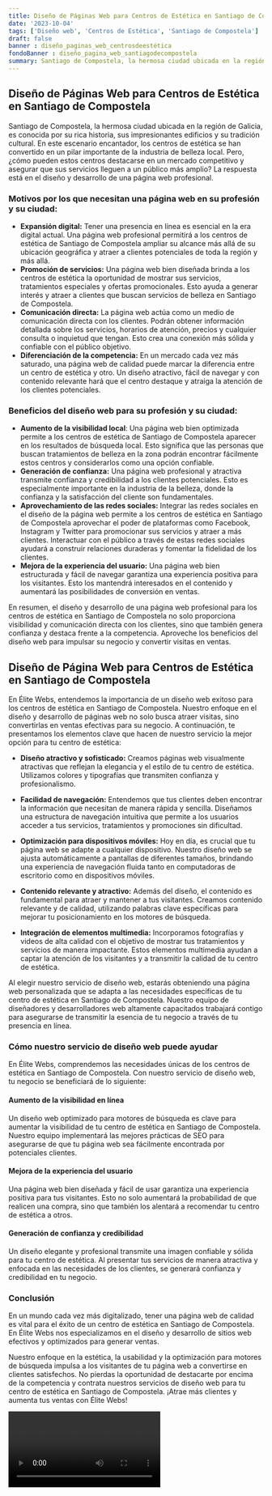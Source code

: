 ```yaml
---
title: Diseño de Páginas Web para Centros de Estética en Santiago de Compostela
date: '2023-10-04'
tags: ['Diseño web', 'Centros de Estética', 'Santiago de Compostela']
draft: false
banner : diseño_paginas_web_centrosdeestética
fondoBanner : diseño_pagina_web_santiagodecompostela
summary: Santiago de Compostela, la hermosa ciudad ubicada en la región de Galicia, es conocida por su rica historia, sus impresionantes edificios y su tradición cultural. En este escenario encantador, los centros de estética se han convertido en un pilar importante de la industria de belleza local. Pero, ¿cómo pueden estos centros destacarse en un mercado competitivo y asegurar que sus servicios lleguen a un público más amplio? La respuesta está en el diseño y desarrollo de una página web profesional.
---
```


## Diseño de Páginas Web para Centros de Estética en Santiago de Compostela

Santiago de Compostela, la hermosa ciudad ubicada en la región de Galicia, es conocida por su rica historia, sus impresionantes edificios y su tradición cultural. En este escenario encantador, los centros de estética se han convertido en un pilar importante de la industria de belleza local. Pero, ¿cómo pueden estos centros destacarse en un mercado competitivo y asegurar que sus servicios lleguen a un público más amplio? La respuesta está en el diseño y desarrollo de una página web profesional.

### Motivos por los que necesitan una página web en su profesión y su ciudad:

- **Expansión digital:** Tener una presencia en línea es esencial en la era digital actual. Una página web profesional permitirá a los centros de estética de Santiago de Compostela ampliar su alcance más allá de su ubicación geográfica y atraer a clientes potenciales de toda la región y más allá.
- **Promoción de servicios:** Una página web bien diseñada brinda a los centros de estética la oportunidad de mostrar sus servicios, tratamientos especiales y ofertas promocionales. Esto ayuda a generar interés y atraer a clientes que buscan servicios de belleza en Santiago de Compostela.
- **Comunicación directa:** La página web actúa como un medio de comunicación directa con los clientes. Podrán obtener información detallada sobre los servicios, horarios de atención, precios y cualquier consulta o inquietud que tengan. Esto crea una conexión más sólida y confiable con el público objetivo.
- **Diferenciación de la competencia:** En un mercado cada vez más saturado, una página web de calidad puede marcar la diferencia entre un centro de estética y otro. Un diseño atractivo, fácil de navegar y con contenido relevante hará que el centro destaque y atraiga la atención de los clientes potenciales.

### Beneficios del diseño web para su profesión y su ciudad:

- **Aumento de la visibilidad local**: Una página web bien optimizada permite a los centros de estética de Santiago de Compostela aparecer en los resultados de búsqueda local. Esto significa que las personas que buscan tratamientos de belleza en la zona podrán encontrar fácilmente estos centros y considerarlos como una opción confiable.
- **Generación de confianza:** Una página web profesional y atractiva transmite confianza y credibilidad a los clientes potenciales. Esto es especialmente importante en la industria de la belleza, donde la confianza y la satisfacción del cliente son fundamentales.
- **Aprovechamiento de las redes sociales:** Integrar las redes sociales en el diseño de la página web permite a los centros de estética en Santiago de Compostela aprovechar el poder de plataformas como Facebook, Instagram y Twitter para promocionar sus servicios y atraer a más clientes. Interactuar con el público a través de estas redes sociales ayudará a construir relaciones duraderas y fomentar la fidelidad de los clientes.
- **Mejora de la experiencia del usuario:** Una página web bien estructurada y fácil de navegar garantiza una experiencia positiva para los visitantes. Esto los mantendrá interesados en el contenido y aumentará las posibilidades de conversión en ventas.

En resumen, el diseño y desarrollo de una página web profesional para los centros de estética en Santiago de Compostela no solo proporciona visibilidad y comunicación directa con los clientes, sino que también genera confianza y destaca frente a la competencia. Aproveche los beneficios del diseño web para impulsar su negocio y convertir visitas en ventas.

<GifSeo />

<Cta />

## Diseño de Página Web para Centros de Estética en Santiago de Compostela

En Élite Webs, entendemos la importancia de un diseño web exitoso para los centros de estética en Santiago de Compostela. Nuestro enfoque en el diseño y desarrollo de páginas web no solo busca atraer visitas, sino convertirlas en ventas efectivas para su negocio. A continuación, te presentamos los elementos clave que hacen de nuestro servicio la mejor opción para tu centro de estética:

- **Diseño atractivo y sofisticado:** Creamos páginas web visualmente atractivas que reflejan la elegancia y el estilo de tu centro de estética. Utilizamos colores y tipografías que transmiten confianza y profesionalismo.

- **Facilidad de navegación:** Entendemos que tus clientes deben encontrar la información que necesitan de manera rápida y sencilla. Diseñamos una estructura de navegación intuitiva que permite a los usuarios acceder a tus servicios, tratamientos y promociones sin dificultad.

- **Optimización para dispositivos móviles:** Hoy en día, es crucial que tu página web se adapte a cualquier dispositivo. Nuestro diseño web se ajusta automáticamente a pantallas de diferentes tamaños, brindando una experiencia de navegación fluida tanto en computadoras de escritorio como en dispositivos móviles.

- **Contenido relevante y atractivo:** Además del diseño, el contenido es fundamental para atraer y mantener a tus visitantes. Creamos contenido relevante y de calidad, utilizando palabras clave específicas para mejorar tu posicionamiento en los motores de búsqueda.

- **Integración de elementos multimedia:** Incorporamos fotografías y videos de alta calidad con el objetivo de mostrar tus tratamientos y servicios de manera impactante. Estos elementos multimedia ayudan a captar la atención de los visitantes y a transmitir la calidad de tu centro de estética.

Al elegir nuestro servicio de diseño web, estarás obteniendo una página web personalizada que se adapta a las necesidades específicas de tu centro de estética en Santiago de Compostela. Nuestro equipo de diseñadores y desarrolladores web altamente capacitados trabajará contigo para asegurarse de transmitir la esencia de tu negocio a través de tu presencia en línea. 

### Cómo nuestro servicio de diseño web puede ayudar

En Élite Webs, comprendemos las necesidades únicas de los centros de estética en Santiago de Compostela. Con nuestro servicio de diseño web, tu negocio se beneficiará de lo siguiente:

#### Aumento de la visibilidad en línea

Un diseño web optimizado para motores de búsqueda es clave para aumentar la visibilidad de tu centro de estética en Santiago de Compostela. Nuestro equipo implementará las mejores prácticas de SEO para asegurarse de que tu página web sea fácilmente encontrada por potenciales clientes.

#### Mejora de la experiencia del usuario

Una página web bien diseñada y fácil de usar garantiza una experiencia positiva para tus visitantes. Esto no solo aumentará la probabilidad de que realicen una compra, sino que también los alentará a recomendar tu centro de estética a otros.

#### Generación de confianza y credibilidad

Un diseño elegante y profesional transmite una imagen confiable y sólida para tu centro de estética. Al presentar tus servicios de manera atractiva y enfocada en las necesidades de los clientes, se generará confianza y credibilidad en tu negocio.

### Conclusión

En un mundo cada vez más digitalizado, tener una página web de calidad es vital para el éxito de un centro de estética en Santiago de Compostela. En Élite Webs nos especializamos en el diseño y desarrollo de sitios web efectivos y optimizados para generar ventas.

Nuestro enfoque en la estética, la usabilidad y la optimización para motores de búsqueda impulsa a los visitantes de tu página web a convertirse en clientes satisfechos. No pierdas la oportunidad de destacarte por encima de la competencia y contrata nuestros servicios de diseño web para tu centro de estética en Santiago de Compostela. ¡Atrae más clientes y aumenta tus ventas con Élite Webs!

<Video />

<CtaBot job='Centros de Estética' city='Santiago de Compostela'/>

<Gmaps query='Santiago de Compostela+españa+maps' />